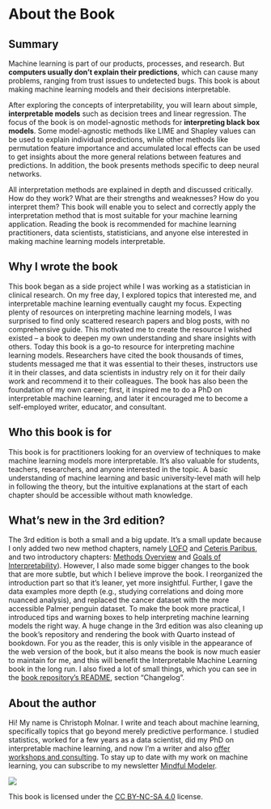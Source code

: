# About the Book {-}

## Summary

Machine learning is part of our products, processes, and research.
But **computers usually don't explain their predictions**, which can cause many problems, ranging from trust issues to undetected bugs.
This book is about making machine learning models and their decisions interpretable.

After exploring the concepts of interpretability, you will learn about simple, **interpretable models** such as decision trees and linear regression.
The focus of the book is on model-agnostic methods for **interpreting black box models**.
Some model-agnostic methods like LIME and Shapley values can be used to explain individual predictions, while other methods like permutation feature importance and accumulated local effects can be used to get insights about the more general relations between features and predictions.
In addition, the book presents methods specific to deep neural networks.

All interpretation methods are explained in depth and discussed critically.
How do they work?
What are their strengths and weaknesses?
How do you interpret them?
This book will enable you to select and correctly apply the interpretation method that is most suitable for your machine learning application.
Reading the book is recommended for machine learning practitioners, data scientists, statisticians, and anyone else interested in making machine learning models interpretable.

##  Why I wrote the book

<!-- high-level view of books journey -->
This book began as a side project while I was working as a statistician in clinical research.
On my free day, I explored topics that interested me, and interpretable machine learning eventually caught my focus.
Expecting plenty of resources on interpreting machine learning models, I was surprised to find only scattered research papers and blog posts, with no comprehensive guide.
This motivated me to create the resource I wished existed -- a book to deepen my own understanding and share insights with others.
Today this book is a go-to resource for interpreting machine learning models.
Researchers have cited the book thousands of times, students messaged me that it was essential to their theses, instructors use it in their classes, and data scientists in industry rely on it for their daily work and recommend it to their colleagues.
The book has also been the foundation of my own career; first, it inspired me to do a PhD on interpretable machine learning, and later it encouraged me to become a self-employed writer, educator, and consultant.

## Who this book is for

This book is for practitioners looking for an overview of techniques to make machine learning models more interpretable.
It’s also valuable for students, teachers, researchers, and anyone interested in the topic.
A basic understanding of machine learning and basic university-level math will help in following the theory, but the intuitive explanations at the start of each chapter should be accessible without math knowledge.

## What's new in the 3rd edition?

The 3rd edition is both a small and a big update.
It's a small update because I only added two new method chapters, namely [LOFO](#lofo) and [Ceteris Paribus](#ceteris-paribus), and two introductory chapters: [Methods Overview](#overview) and [Goals of Interpretability](#goals)).
However, I also made some bigger changes to the book that are more subtle, but which I believe improve the book.
I reorganized the introduction part so that it's leaner, yet more insightful.
Further, I gave the data examples more depth (e.g., studying correlations and doing more nuanced analysis), and replaced the cancer dataset with the more accessible Palmer penguin dataset.
To make the book more practical, I introduced tips and warning boxes to help interpreting machine learning models the right way.
A huge change in the 3rd edition was also cleaning up the book's repository and rendering the book with Quarto instead of bookdown.
For you as the reader, this is only visible in the appearance of the web version of the book, but it also means the book is now much easier to maintain for me, and this will benefit the Interpretable Machine Learning book in the long run.
I also fixed a lot of small things, which you can see in the [book repository's README](https://github.com/christophM/interpretable-ml-book), section "Changelog".

## About the author

Hi!
My name is Christoph Molnar.
I write and teach about machine learning, specifically topics that go beyond merely predictive performance.
I studied statistics, worked for a few years as a data scientist, did my PhD on interpretable machine learning, and now I'm a writer and also [offer workshops and consulting](https://christophmolnar.com/).
To stay up to date with my work on machine learning, you can subscribe to my newsletter [Mindful Modeler](https://mindfulmodeler.substack.com/).

::: {.content-visible when-format="html"}

![](./images/by-nc-sa.jpg)

This book is licensed under the [CC BY-NC-SA 4.0](http://creativecommons.org/licenses/by-nc-sa/4.0/) license.


:::
